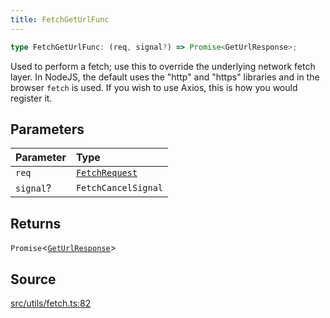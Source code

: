 ```yaml
---
title: FetchGetUrlFunc
---
```


```ts
type FetchGetUrlFunc: (req, signal?) => Promise<GetUrlResponse>;
```

Used to perform a fetch; use this to override the underlying network fetch layer. In NodeJS, the default uses the
"http" and "https" libraries and in the browser `fetch` is used. If you wish to use Axios, this is how you would
register it.

## Parameters

| Parameter | Type |
| :------ | :------ |
| `req` | [`FetchRequest`](/content/classes/FetchRequest) |
| `signal`? | `FetchCancelSignal` |

## Returns

`Promise`\<[`GetUrlResponse`](/content/type-aliases/GetUrlResponse)\>

## Source

[src/utils/fetch.ts:82](https://github.com/dominant-strategies/quais-6.js/blob/95934f9b18ff90a0666dd9772179b612f2ad5510/src/utils/fetch.ts#L82)
